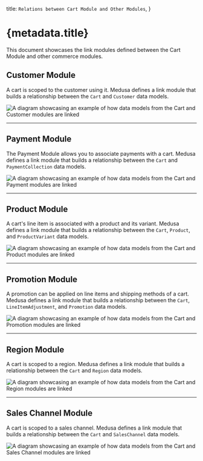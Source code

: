   title: `Relations between Cart Module and Other Modules`,
}

# {metadata.title}

This document showcases the link modules defined between the Cart Module and other commerce modules.

## Customer Module

A cart is scoped to the customer using it. Medusa defines a link module that builds a relationship between the `Cart` and `Customer` data models.

![A diagram showcasing an example of how data models from the Cart and Customer modules are linked](https://res.cloudinary.com/dza7lstvk/image/upload/v1711537276/Medusa%20Resources/cart-customer_pnjvuw.jpg)

---

## Payment Module

The Payment Module allows you to associate payments with a cart. Medusa defines a link module that builds a relationship between the `Cart` and `PaymentCollection` data models.

![A diagram showcasing an example of how data models from the Cart and Payment modules are linked](https://res.cloudinary.com/dza7lstvk/image/upload/v1711537849/Medusa%20Resources/cart-payment_ixziqm.jpg)

---

## Product Module

A cart's line item is associated with a product and its variant. Medusa defines a link module that builds a relationship between the `Cart`, `Product`, and `ProductVariant` data models.

![A diagram showcasing an example of how data models from the Cart and Product modules are linked](https://res.cloudinary.com/dza7lstvk/image/upload/v1716546229/Medusa%20Resources/cart-product_x82x9j.jpg)

---

## Promotion Module

A promotion can be applied on line items and shipping methods of a cart. Medusa defines a link module that builds a relationship between the `Cart`, `LineItemAdjustment`, and `Promotion` data models.

![A diagram showcasing an example of how data models from the Cart and Promotion modules are linked](https://res.cloudinary.com/dza7lstvk/image/upload/v1711538015/Medusa%20Resources/cart-promotion_kuh9vm.jpg)

---

## Region Module

A cart is scoped to a region. Medusa defines a link module that builds a relationship between the `Cart` and `Region` data models.

![A diagram showcasing an example of how data models from the Cart and Region modules are linked](https://res.cloudinary.com/dza7lstvk/image/upload/v1716543714/Medusa%20Resources/customer-region_rtmymb.jpg)

---

## Sales Channel Module

A cart is scoped to a sales channel. Medusa defines a link module that builds a relationship between the `Cart` and `SalesChannel` data models.

![A diagram showcasing an example of how data models from the Cart and Sales Channel modules are linked](https://res.cloudinary.com/dza7lstvk/image/upload/v1711538159/Medusa%20Resources/cart-sales-channel_n2oi0v.jpg)
